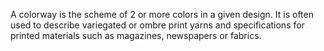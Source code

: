 A colorway is the scheme of 2 or more colors in a given design.  It is often used to describe variegated or ombre print yarns and specifications for printed materials such as magazines, newspapers or fabrics.

{{stub}}